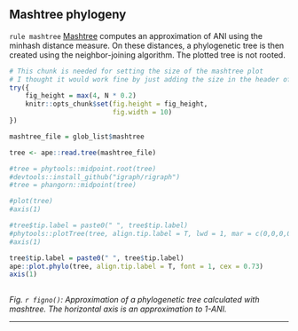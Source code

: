 ## Mashtree phylogeny

`rule mashtree` [Mashtree](https://github.com/lskatz/mashtree) computes an approximation of ANI using the minhash distance measure. On these distances, a phylogenetic tree is then created using the neighbor-joining algorithm. The plotted tree is not rooted.




```r
# This chunk is needed for setting the size of the mashtree plot
# I thought it would work fine by just adding the size in the header of the next chunk. But apparently this is necessary.
try({
    fig_height = max(4, N * 0.2)
    knitr::opts_chunk$set(fig.height = fig_height,
                          fig.width = 10)
})
```





```r

mashtree_file = glob_list$mashtree

tree <- ape::read.tree(mashtree_file)

#tree = phytools::midpoint.root(tree)
#devtools::install_github("igraph/rigraph")
#tree = phangorn::midpoint(tree)

#plot(tree)
#axis(1)

#tree$tip.label = paste0(" ", tree$tip.label)
#phytools::plotTree(tree, align.tip.label = T, lwd = 1, mar = c(0,0,0,0))
#axis(1)

tree$tip.label = paste0(" ", tree$tip.label)
ape::plot.phylo(tree, align.tip.label = T, font = 1, cex = 0.73)
axis(1)
           

```

*Fig. `r figno()`: Approximation of a phylogenetic tree calculated with mashtree. The horizontal axis is an approximation to 1-ANI.*

---
